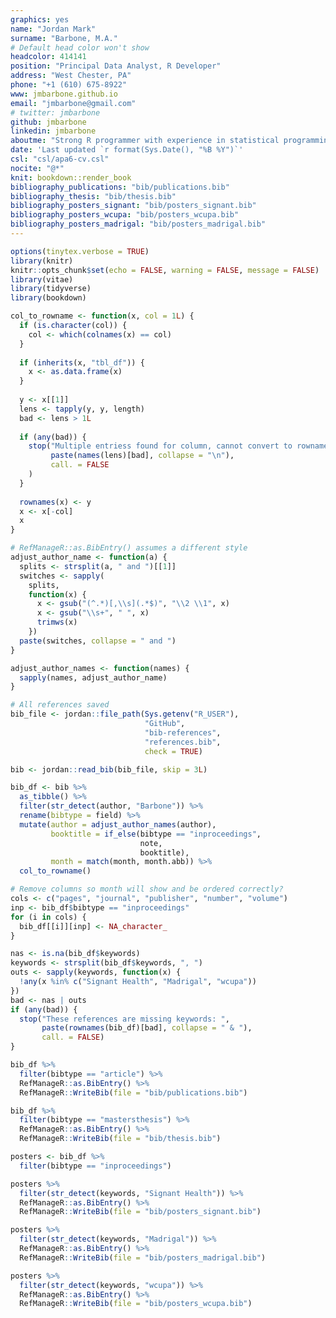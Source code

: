 ```yaml
---
graphics: yes
name: "Jordan Mark"
surname: "Barbone, M.A."
# Default head color won't show
headcolor: 414141
position: "Principal Data Analyst, R Developer"
address: "West Chester, PA"
phone: "+1 (610) 675-8922"
www: jmbarbone.github.io
email: "jmbarbone@gmail.com"
# twitter: jmbarbone
github: jmbarbone
linkedin: jmbarbone
aboutme: "Strong R programmer with experience in statistical programming and report automation in clinical trials"
date: 'Last updated `r format(Sys.Date(), "%B %Y")`'
csl: "csl/apa6-cv.csl"
nocite: "@*"
knit: bookdown::render_book
bibliography_publications: "bib/publications.bib"
bibliography_thesis: "bib/thesis.bib"
bibliography_posters_signant: "bib/posters_signant.bib" 
bibliography_posters_wcupa: "bib/posters_wcupa.bib"
bibliography_posters_madrigal: "bib/posters_madrigal.bib"
---
```


```r
options(tinytex.verbose = TRUE)
library(knitr)
knitr::opts_chunk$set(echo = FALSE, warning = FALSE, message = FALSE)
library(vitae)
library(tidyverse)
library(bookdown)
```

```r
col_to_rowname <- function(x, col = 1L) {
  if (is.character(col)) {
    col <- which(colnames(x) == col)
  }
  
  if (inherits(x, "tbl_df")) {
    x <- as.data.frame(x)
  }
  
  y <- x[[1]]
  lens <- tapply(y, y, length)
  bad <- lens > 1L
  
  if (any(bad)) {
    stop("Multiple entriess found for column, cannot convert to rownames: ",
         paste(names(lens)[bad], collapse = "\n"),
         call. = FALSE
    )
  }
  
  rownames(x) <- y
  x <- x[-col]
  x
}

# RefManageR::as.BibEntry() assumes a different style
adjust_author_name <- function(a) {
  splits <- strsplit(a, " and ")[[1]]
  switches <- sapply(
    splits,
    function(x) {
      x <- gsub("(^.*)[,\\s](.*$)", "\\2 \\1", x)
      x <- gsub("\\s+", " ", x)
      trimws(x)
    })
  paste(switches, collapse = " and ")
}

adjust_author_names <- function(names) {
  sapply(names, adjust_author_name)
}
```


```r
# All references saved
bib_file <- jordan::file_path(Sys.getenv("R_USER"),
                              "GitHub",
                              "bib-references",
                              "references.bib",
                              check = TRUE)

bib <- jordan::read_bib(bib_file, skip = 3L)

bib_df <- bib %>%
  as_tibble() %>%
  filter(str_detect(author, "Barbone")) %>%
  rename(bibtype = field) %>%
  mutate(author = adjust_author_names(author),
         booktitle = if_else(bibtype == "inproceedings",
                             note,
                             booktitle),
         month = match(month, month.abb)) %>%
  col_to_rowname()

# Remove columns so month will show and be ordered correctly?
cols <- c("pages", "journal", "publisher", "number", "volume")
inp <- bib_df$bibtype == "inproceedings"
for (i in cols) {
  bib_df[[i]][inp] <- NA_character_
}

nas <- is.na(bib_df$keywords)
keywords <- strsplit(bib_df$keywords, ", ")
outs <- sapply(keywords, function(x) {
  !any(x %in% c("Signant Health", "Madrigal", "wcupa"))
})
bad <- nas | outs
if (any(bad)) {
  stop("These references are missing keywords: ",
       paste(rownames(bib_df)[bad], collapse = " & "),
       call. = FALSE)
}

bib_df %>%
  filter(bibtype == "article") %>%
  RefManageR::as.BibEntry() %>%
  RefManageR::WriteBib(file = "bib/publications.bib")

bib_df %>%
  filter(bibtype == "mastersthesis") %>%
  RefManageR::as.BibEntry() %>%
  RefManageR::WriteBib(file = "bib/thesis.bib")

posters <- bib_df %>%
  filter(bibtype == "inproceedings")

posters %>%
  filter(str_detect(keywords, "Signant Health")) %>%
  RefManageR::as.BibEntry() %>%
  RefManageR::WriteBib(file = "bib/posters_signant.bib")

posters %>%
  filter(str_detect(keywords, "Madrigal")) %>%
  RefManageR::as.BibEntry() %>%
  RefManageR::WriteBib(file = "bib/posters_madrigal.bib")

posters %>%
  filter(str_detect(keywords, "wcupa")) %>%
  RefManageR::as.BibEntry() %>%
  RefManageR::WriteBib(file = "bib/posters_wcupa.bib")
```
